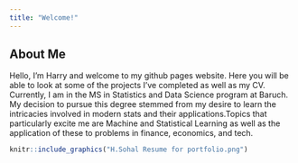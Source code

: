 ```yaml
---
title: "Welcome!"
---
```


## About Me

Hello, I'm Harry and welcome to my github pages website. Here you will be able to look at some of the projects I've completed as well as my CV. Currently, I am in the MS in Statistics and Data Science program at Baruch. My decision to pursue this degree stemmed from my desire to learn the intricacies involved in modern stats and their applications.Topics that particularly excite me are Machine and Statistical Learning as well as the application of these to problems in finance, economics, and tech.

```r
knitr::include_graphics("H.Sohal Resume for portfolio.png")
```

## 
